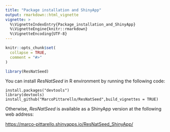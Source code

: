 ```yaml
---
title: "Package installation and ShinyApp"
output: rmarkdown::html_vignette
vignette: >
  %\VignetteIndexEntry{Package_installation_and_ShinyApp}
  %\VignetteEngine{knitr::rmarkdown}
  %\VignetteEncoding{UTF-8}
---
```


```r
knitr::opts_chunk$set(
  collapse = TRUE,
  comment = "#>"
)
```

```r
library(ResNatSeed)
```

You can install *ResNatSeed* in R environment by running the following code:

```
install.packages("devtools")
library(devtools)
install_github("MarcoPittarello/ResNatSeed",build_vignettes = TRUE)
```

Otherwise, *ResNatSeed* is available as a ShinyApp version at the following web address:

[https://marco-pittarello.shinyapps.io/ResNatSeed_ShinyApp/](https://marco-pittarello.shinyapps.io/ResNatSeed_ShinyApp/)